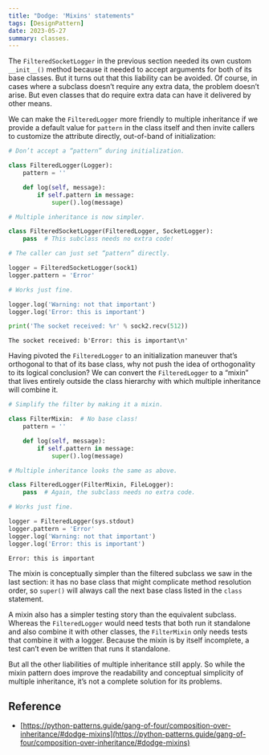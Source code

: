 ```yaml
---
title: "Dodge: 'Mixins' statements"
tags: [DesignPattern]
date: 2023-05-27
summary: classes.
---
```


The `FilteredSocketLogger` in the previous section needed its own custom
`__init__()` method because it needed to accept arguments for both of its base
classes. But it turns out that this liability can be avoided. Of course, in
cases where a subclass doesn’t require any extra data, the problem doesn’t
arise. But even classes that do require extra data can have it delivered by
other means.

We can make the `FilteredLogger` more friendly to multiple inheritance if we
provide a default value for `pattern` in the class itself and then invite
callers to customize the attribute directly, out-of-band of initialization:

```python
# Don’t accept a “pattern” during initialization.

class FilteredLogger(Logger):
    pattern = ''

    def log(self, message):
        if self.pattern in message:
            super().log(message)

# Multiple inheritance is now simpler.

class FilteredSocketLogger(FilteredLogger, SocketLogger):
    pass  # This subclass needs no extra code!

# The caller can just set “pattern” directly.

logger = FilteredSocketLogger(sock1)
logger.pattern = 'Error'

# Works just fine.

logger.log('Warning: not that important')
logger.log('Error: this is important')

print('The socket received: %r' % sock2.recv(512))
```

```
The socket received: b'Error: this is important\n'
```

Having pivoted the `FilteredLogger` to an initialization maneuver that’s
orthogonal to that of its base class, why not push the idea of orthogonality
to its logical conclusion? We can convert the `FilteredLogger` to a “mixin” that
lives entirely outside the class hierarchy with which multiple inheritance
will combine it.

```python
# Simplify the filter by making it a mixin.

class FilterMixin:  # No base class!
    pattern = ''

    def log(self, message):
        if self.pattern in message:
            super().log(message)

# Multiple inheritance looks the same as above.

class FilteredLogger(FilterMixin, FileLogger):
    pass  # Again, the subclass needs no extra code.

# Works just fine.

logger = FilteredLogger(sys.stdout)
logger.pattern = 'Error'
logger.log('Warning: not that important')
logger.log('Error: this is important')
```

```
Error: this is important
```

The mixin is conceptually simpler than the filtered subclass we saw in the
last section: it has no base class that might complicate method resolution
order, so `super()` will always call the next base class listed in the `class`
statement.

A mixin also has a simpler testing story than the equivalent subclass. Whereas
the `FilteredLogger` would need tests that both run it standalone and also
combine it with other classes, the `FilterMixin` only needs tests that combine
it with a logger. Because the mixin is by itself incomplete, a test can’t even
be written that runs it standalone.

But all the other liabilities of multiple inheritance still apply. So while
the mixin pattern does improve the readability and conceptual simplicity of
multiple inheritance, it’s not a complete solution for its problems.

## Reference

- [https://python-patterns.guide/gang-of-four/composition-over-inheritance/#dodge-mixins](https://python-patterns.guide/gang-of-four/composition-over-inheritance/#dodge-mixins)